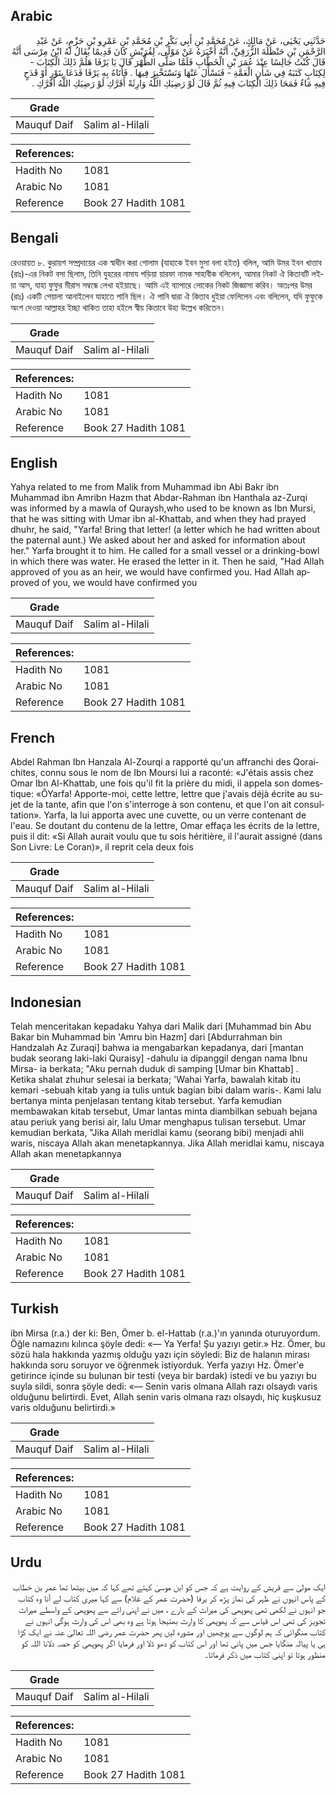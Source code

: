 ## Arabic


<div dir="rtl" lang="ar" style={{fontSize:'larger',backgroundColor:'#f8f9fa',padding:20}}>
حَدَّثَنِي يَحْيَى، عَنْ مَالِكٍ، عَنْ مُحَمَّدِ بْنِ أَبِي بَكْرِ بْنِ مُحَمَّدِ بْنِ عَمْرِو بْنِ حَزْمٍ، عَنْ عَبْدِ الرَّحْمَنِ بْنِ حَنْظَلَةَ الزُّرَقِيِّ، أَنَّهُ أَخْبَرَهُ عَنْ مَوْلًى، لِقُرَيْشٍ كَانَ قَدِيمًا يُقَالُ لَهُ ابْنُ مِرْسَى أَنَّهُ قَالَ كُنْتُ جَالِسًا عِنْدَ عُمَرَ بْنِ الْخَطَّابِ فَلَمَّا صَلَّى الظُّهْرَ قَالَ يَا يَرْفَا هَلُمَّ ذَلِكَ الْكِتَابَ - لِكِتَابٍ كَتَبَهُ فِي شَأْنِ الْعَمَّةِ - فَنَسْأَلَ عَنْهَا وَنَسْتَخْبِرَ فِيهَا ‏.‏ فَأَتَاهُ بِهِ يَرْفَا فَدَعَا بِتَوْرٍ أَوْ قَدَحٍ فِيهِ مَاءٌ فَمَحَا ذَلِكَ الْكِتَابَ فِيهِ ثُمَّ قَالَ لَوْ رَضِيَكِ اللَّهُ وَارِثَةً أَقَرَّكِ لَوْ رَضِيَكِ اللَّهُ أَقَرَّكِ ‏.‏
</div>
<div style={{backgroundColor:'#f8f9fa',padding:20, marginBottom: 10}}><table> <thead> <tr> <th>Grade</th> <th></th> </tr> </thead> <tbody> <tr><td>Mauquf Daif</td><td>Salim al-Hilali</td></tr></tbody></table><table> <thead> <tr> <th>References:</th> <th></th> </tr> </thead> <tbody><tr><td>Hadith No</td><td>1081</td></tr><tr><td>Arabic No</td><td>1081</td></tr><tr><td>Reference</td><td>Book 27 Hadith 1081</td></tr></tbody></table></div>

## Bengali


<div dir="ltr" lang="bn" style={{fontSize:'larger',backgroundColor:'#f8f9fa',padding:20}}>
রেওয়ায়ত ৮. কুরায়শ সম্প্রদায়ের এক স্বাধীন করা গোলাম (যাহাকে ইবন মুসা বলা হইত) বলিল, আমি উমর ইবন খাত্তাব (রাঃ)-এর নিকট বসা ছিলাম, তিনি যুহরের নামায পড়িয়া য়ারফা নামক সাহাবীক বলিলেন, আমার নিকট ঐ কিতাবটি লইয়া আস, যাহা ফুফুর মীরাস সম্বন্ধে লেখা হইয়াছে। আমি এই ব্যাপারে লোকের নিকট জিজ্ঞাসা করিব। অতঃপর উমর (রাঃ) একটি পেয়ালা আনাইলেন যাহাতে পানি ছিল। ঐ পানি দ্বারা ঐ কিতাব ধুইয়া ফেলিলেন এবং বলিলেন, যদি ফুফুকে অংশ দেওয়া আল্লাহর ইচ্ছা থাকিত তাহা হইলে স্বীয় কিতাবে উহা উল্লেখ করিতেন।
</div>
<div style={{backgroundColor:'#f8f9fa',padding:20, marginBottom: 10}}><table> <thead> <tr> <th>Grade</th> <th></th> </tr> </thead> <tbody> <tr><td>Mauquf Daif</td><td>Salim al-Hilali</td></tr></tbody></table><table> <thead> <tr> <th>References:</th> <th></th> </tr> </thead> <tbody><tr><td>Hadith No</td><td>1081</td></tr><tr><td>Arabic No</td><td>1081</td></tr><tr><td>Reference</td><td>Book 27 Hadith 1081</td></tr></tbody></table></div>

## English


<div dir="ltr" lang="en" style={{fontSize:'larger',backgroundColor:'#f8f9fa',padding:20}}>
Yahya related to me from Malik from Muhammad ibn Abi Bakr ibn Muhammad ibn Amribn Hazm that Abdar-Rahman ibn Hanthala az-Zurqi was informed by a mawla of Quraysh,who used to be known as Ibn Mursi, that he was sitting with Umar ibn al-Khattab, and when they had prayed dhuhr, he said, "Yarfa! Bring that letter! (a letter which he had written about the paternal aunt.) We asked about her and asked for information about her." Yarfa brought it to him. He called for a small vessel or a drinking-bowl in which there was water. He erased the letter in it. Then he said, "Had Allah approved of you as an heir, we would have confirmed you. Had Allah approved of you, we would have confirmed you
</div>
<div style={{backgroundColor:'#f8f9fa',padding:20, marginBottom: 10}}><table> <thead> <tr> <th>Grade</th> <th></th> </tr> </thead> <tbody> <tr><td>Mauquf Daif</td><td>Salim al-Hilali</td></tr></tbody></table><table> <thead> <tr> <th>References:</th> <th></th> </tr> </thead> <tbody><tr><td>Hadith No</td><td>1081</td></tr><tr><td>Arabic No</td><td>1081</td></tr><tr><td>Reference</td><td>Book 27 Hadith 1081</td></tr></tbody></table></div>

## French


<div dir="ltr" lang="fr" style={{fontSize:'larger',backgroundColor:'#f8f9fa',padding:20}}>
Abdel Rahman Ibn Hanzala Al-Zourqi a rapporté qu'un affranchi des Qoraichites, connu sous le nom de Ibn Moursi lui a raconté: «J'étais assis chez Omar Ibn Al-Khattab, une fois qu'il fit la prière du midi, il appela son domestique: «ÔYarfa! Apporte-moi, cette lettre, lettre que j'avais déjà écrite au sujet de la tante, afin que l'on s'interroge à son contenu, et que l'on ait consultation». Yarfa, la lui apporta avec une cuvette, ou un verre contenant de l'eau. Se doutant du contenu de la lettre, Omar effaça les écrits de la lettre, puis il dit: «Si Allah aurait voulu que tu sois héritière, il l'aurait assigné (dans Son Livre: Le Coran)», il reprit cela deux fois
</div>
<div style={{backgroundColor:'#f8f9fa',padding:20, marginBottom: 10}}><table> <thead> <tr> <th>Grade</th> <th></th> </tr> </thead> <tbody> <tr><td>Mauquf Daif</td><td>Salim al-Hilali</td></tr></tbody></table><table> <thead> <tr> <th>References:</th> <th></th> </tr> </thead> <tbody><tr><td>Hadith No</td><td>1081</td></tr><tr><td>Arabic No</td><td>1081</td></tr><tr><td>Reference</td><td>Book 27 Hadith 1081</td></tr></tbody></table></div>

## Indonesian


<div dir="ltr" lang="id" style={{fontSize:'larger',backgroundColor:'#f8f9fa',padding:20}}>
Telah menceritakan kepadaku Yahya dari Malik dari [Muhammad bin Abu Bakar bin Muhammad bin 'Amru bin Hazm] dari [Abdurrahman bin Handzalah Az Zuraqi] bahwa ia mengabarkan kepadanya, dari [mantan budak seorang laki-laki Quraisy] -dahulu ia dipanggil dengan nama Ibnu Mirsa- ia berkata; "Aku pernah duduk di samping [Umar bin Khattab] . Ketika shalat zhuhur selesai ia berkata; 'Wahai Yarfa, bawalah kitab itu kemari -sebuah kitab yang ia tulis untuk bagian bibi dalam waris-. Kami lalu bertanya minta penjelasan tentang kitab tersebut. Yarfa kemudian membawakan kitab tersebut, Umar lantas minta diambilkan sebuah bejana atau periuk yang berisi air, lalu Umar menghapus tulisan tersebut. Umar kemudian berkata, "Jika Allah meridlai kamu (seorang bibi) menjadi ahli waris, niscaya Allah akan menetapkannya. Jika Allah meridlai kamu, niscaya Allah akan menetapkannya
</div>
<div style={{backgroundColor:'#f8f9fa',padding:20, marginBottom: 10}}><table> <thead> <tr> <th>Grade</th> <th></th> </tr> </thead> <tbody> <tr><td>Mauquf Daif</td><td>Salim al-Hilali</td></tr></tbody></table><table> <thead> <tr> <th>References:</th> <th></th> </tr> </thead> <tbody><tr><td>Hadith No</td><td>1081</td></tr><tr><td>Arabic No</td><td>1081</td></tr><tr><td>Reference</td><td>Book 27 Hadith 1081</td></tr></tbody></table></div>

## Turkish


<div dir="ltr" lang="tr" style={{fontSize:'larger',backgroundColor:'#f8f9fa',padding:20}}>
ibn Mirsa (r.a.) der ki: Ben, Ömer b. el-Hattab (r.a.)'ın yanında oturuyordum. Öğle namazını kılınca şöyle dedi: «— Ya Yerfa! Şu yazıyı getir.» Hz. Ömer, bu sözü hala hakkın­da yazmış olduğu yazı için söyledi: Biz de halanın mirası hakkında soru soruyor ve öğrenmek istiyorduk. Yerfa yazıyı Hz. Ömer'e getirince içinde su bulunan bir testi (veya bir bardak) istedi ve bu yazıyı bu suyla sildi, sonra şöyle dedi: «— Senin varis olmana Allah razı olsaydı varis olduğunu belirtirdi. Evet, Allah senin varis olmana razı olsaydı, hiç kuşku­suz varis olduğunu belirtirdi.»
</div>
<div style={{backgroundColor:'#f8f9fa',padding:20, marginBottom: 10}}><table> <thead> <tr> <th>Grade</th> <th></th> </tr> </thead> <tbody> <tr><td>Mauquf Daif</td><td>Salim al-Hilali</td></tr></tbody></table><table> <thead> <tr> <th>References:</th> <th></th> </tr> </thead> <tbody><tr><td>Hadith No</td><td>1081</td></tr><tr><td>Arabic No</td><td>1081</td></tr><tr><td>Reference</td><td>Book 27 Hadith 1081</td></tr></tbody></table></div>

## Urdu


<div dir="rtl" lang="ur" style={{fontSize:'larger',backgroundColor:'#f8f9fa',padding:20}}>
ایک مولیٰ سے قریش کے روایت ہے کہ جس کو ابن موسیٰ کہتے تھے کہا کہ میں بیٹھا تھا عمر بن خطاب کے پاس انہوں نے ظہر کی نماز پڑھ کر یرفا (حضرت عمر کے غلام) سے کہا میری کتاب لے آنا وہ کتاب جو انہوں نے لکھی تھی پھوپھی کی میراث کے بارے ، میں نے اپنی رائے سے پھوپھی کے واسطے میراث تجویز کی تھی اس قیاس سے کہ پھوپھی کا وارث بھتیجا ہوتا ہے وہ بھی اس کی وارث ہوگی انہوں نے کتاب منگوائی کہ ہم لوگوں سے پوچھیں اور مشورہ لیں پھر حضرت عمر رضی اللہ تعالیٰ عنہ نے ایک کڑا ہی یا پیالہ منگایا جس میں پانی تھا اور اس کتاب کو دھو ڈلا اور فرمایا اگر پھوپھی کو حصہ دلانا اللہ کو منظور ہوتا تو اپنی کتاب میں ذکر فرماتا۔
</div>
<div style={{backgroundColor:'#f8f9fa',padding:20, marginBottom: 10}}><table> <thead> <tr> <th>Grade</th> <th></th> </tr> </thead> <tbody> <tr><td>Mauquf Daif</td><td>Salim al-Hilali</td></tr></tbody></table><table> <thead> <tr> <th>References:</th> <th></th> </tr> </thead> <tbody><tr><td>Hadith No</td><td>1081</td></tr><tr><td>Arabic No</td><td>1081</td></tr><tr><td>Reference</td><td>Book 27 Hadith 1081</td></tr></tbody></table></div>